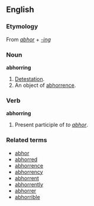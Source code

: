 ==English==

===Etymology===
From ''[[abhor]]'' + ''[[-ing]]''

===Noun===
'''abhorring'''

# [[detestation|Detestation]].
# An object of [[abhorrence]].

===Verb===
'''abhorring'''

# Present participle of ''to [[abhor]]''.

===Related terms===
*[[abhor]]
*[[abhorred]]
*[[abhorrence]]
*[[abhorrency]]
*[[abhorrent]]
*[[abhorrently]]
*[[abhorrer]]
*[[abhorrible]]